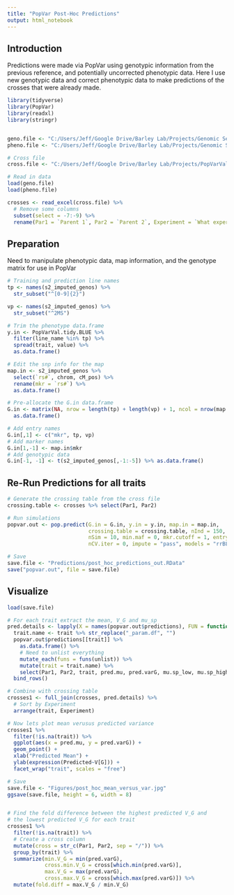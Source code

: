 ```yaml
---
title: "PopVar Post-Hoc Predictions"
output: html_notebook
---
```


## Introduction

Predictions were made via PopVar using genotypic information from the previous
reference, and potentially uncorrected phenotypic data. Here I use new genotypic
data and correct phenotypic data to make predictions of the crosses that 
were already made.

```r

library(tidyverse)
library(PopVar)
library(readxl)
library(stringr)


geno.file <- "C:/Users/Jeff/Google Drive/Barley Lab/Projects/Genomic Selection/Genotypic Data/GBS Genotype Data/S2_genos_hmp.RData"
pheno.file <- "C:/Users/Jeff/Google Drive/Barley Lab/Projects/Genomic Selection/Phenotypic Data/Final/Master Phenotypes/PopVarVal_BLUE.RData"

# Cross file
cross.file <- "C:/Users/Jeff/Google Drive/Barley Lab/Projects/PopVarVal/Crosses/S2_F15_crosses_Jeff.xlsx"

# Read in data
load(geno.file)
load(pheno.file)

crosses <- read_excel(cross.file) %>%
  # Remove some columns 
  subset(select = -7:-9) %>%
  rename(Par1 = `Parent 1`, Par2 = `Parent 2`, Experiment = `What experiment?`, Success = `Was the cross successful?`)

```


## Preparation

Need to manipulate phenotypic data, map information, and the genotype matrix
for use in PopVar

```r

# Training and prediction line names
tp <- names(s2_imputed_genos) %>%
  str_subset("^[0-9]{2}")

vp <- names(s2_imputed_genos) %>%
  str_subset("^2MS")

# Trim the phenotype data.frame
y.in <- PopVarVal.tidy.BLUE %>%
  filter(line_name %in% tp) %>%
  spread(trait, value) %>%
  as.data.frame()

# Edit the snp info for the map
map.in <- s2_imputed_genos %>%
  select(`rs#`, chrom, cM_pos) %>%
  rename(mkr = `rs#`) %>%
  as.data.frame()

# Pre-allocate the G.in data.frame
G.in <- matrix(NA, nrow = length(tp) + length(vp) + 1, ncol = nrow(map.in) + 1) %>%
  as.data.frame()

# Add entry names
G.in[,1] <- c("mkr", tp, vp)
# Add marker names
G.in[1,-1] <- map.in$mkr
# Add genotypic data
G.in[-1, -1] <- t(s2_imputed_genos[,-1:-5]) %>% as.data.frame()


```



## Re-Run Predictions for all traits

```r

# Generate the crossing table from the cross file
crossing.table <- crosses %>% select(Par1, Par2)

# Run simulations
popvar.out <- pop.predict(G.in = G.in, y.in = y.in, map.in = map.in, 
                          crossing.table = crossing.table, nInd = 150,
                          nSim = 10, min.maf = 0, mkr.cutoff = 1, entry.cutoff = 1,
                          nCV.iter = 0, impute = "pass", models = "rrBLUP")

# Save
save.file <- "Predictions/post_hoc_predictions_out.RData"
save("popvar.out", file = save.file)

```


## Visualize

```r

load(save.file)

# For each trait extract the mean, V_G and mu_sp
pred.details <- lapply(X = names(popvar.out$predictions), FUN = function(trait) {
  trait.name <- trait %>% str_replace("_param.df", "")
  popvar.out$predictions[[trait]] %>% 
    as.data.frame() %>% 
    # Need to unlist everything
    mutate_each(funs = funs(unlist)) %>%
    mutate(trait = trait.name) %>%
    select(Par1, Par2, trait, pred.mu, pred.varG, mu.sp_low, mu.sp_high) }) %>%
  bind_rows()

# Combine with crossing table
crosses1 <- full_join(crosses, pred.details) %>%
  # Sort by Experiment
  arrange(trait, Experiment)

# Now lets plot mean verusus predicted variance
crosses1 %>%
  filter(!is.na(trait)) %>%
  ggplot(aes(x = pred.mu, y = pred.varG)) +
  geom_point() +
  xlab("Predicted Mean") +
  ylab(expression(Predicted~V[G])) +
  facet_wrap("trait", scales = "free")

# Save
save.file <- "Figures/post_hoc_mean_versus_var.jpg"
ggsave(save.file, height = 6, width = 8)


# Find the fold difference between the highest predicted V_G and 
# the lowest predicted V_G for each trait
crosses1 %>%
  filter(!is.na(trait)) %>%
  # Create a cross column
  mutate(cross = str_c(Par1, Par2, sep = "/")) %>%
  group_by(trait) %>% 
  summarize(min.V_G = min(pred.varG),
            cross.min.V_G = cross[which.min(pred.varG)],
            max.V_G = max(pred.varG),
            cross.max.V_G = cross[which.max(pred.varG)]) %>% 
  mutate(fold.diff = max.V_G / min.V_G)


```



